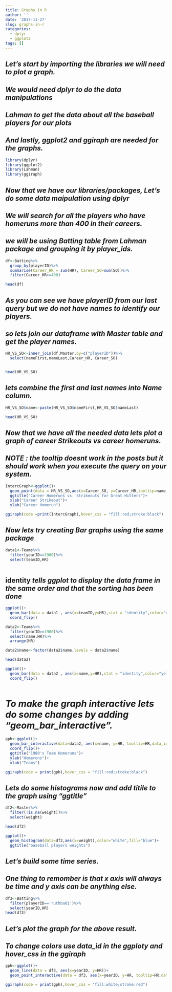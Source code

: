 ```yaml
---
title: Graphs in R
author: ''
date: '2017-11-27'
slug: graphs-in-r
categories:
  - dplyr
  - ggplot2
tags: []
---
```


## *Let's start by importing the libraries we will need to plot a graph.*

## *We would need dplyr to do the data manipulations *

## *Lahman to get the data about all the baseball players for our plots*

## *And lastly, ggplot2 and ggiraph are needed for the graphs.*


```r
library(dplyr)
library(ggplot2)
library(Lahman)
library(ggiraph)

```


## *Now that we have our libraries/packages, Let's do some data maipulation using dplyr*

## *We will search for all the players who have homeruns more than 400 in their careers.*

## *we will be using Batting table from Lahman package and grouping it by player_ids.*


```r
df<-Batting%>%
  group_by(playerID)%>%
  summarise(Career_HR = sum(HR), Career_SO=sum(SO))%>%
  filter(Career_HR>=400)

head(df)

```

## *As you can see we have playerID from our last query but we do not have names to identify our players.*
## *so lets join our dataframe with Master table and get the player names.*


```r

HR_VS_SO<-inner_join(df,Master,by=c("playerID"))%>%
  select(nameFirst,nameLast,Career_HR, Career_SO)


head(HR_VS_SO)


```


## *lets combine the first and last names into Name column.*


```r

HR_VS_SO$name<-paste(HR_VS_SO$nameFirst,HR_VS_SO$nameLast)

head(HR_VS_SO)


```


## *Now that we have all the needed data lets plot a graph of career Strikeouts vs career homeruns.*

## *NOTE : the tooltip doesnt work in the posts but it should work when you execute the query on your system.*

```r

IntercGraph<-ggplot()+
  geom_point(data = HR_VS_SO,aes(x=Career_SO, y=Career_HR,tooltip=name,data_id=nameLast))+
  ggtitle("Career Homeruns vs. Strikeouts for Great Hitters")+
  xlab("Career Strikeout")+
  ylab("Career Homerun")

ggiraph(code =print(IntercGraph),hover_css = "fill:red;stroke:black")

```

## *Now lets try creating Bar graphs using the same package*


```r

data1<-Teams%>%
  filter(yearID==1980)%>%
  select(teamID,HR)
  


```

## identity *tells ggplot to display the data frame in the same order and that the sorting has been done *

```r


ggplot()+
  geom_bar(data = data1 , aes(x=teamID,y=HR),stat = "identity",color="red",fill="blue")+
  coord_flip()


```

```r
data2<-Teams%>%
  filter(yearID==1980)%>%
  select(name,HR)%>%
  arrange(HR)

data2$name<-factor(data2$name,levels = data2$name) 

head(data2)

```

```r
ggplot()+
  geom_bar(data = data2 , aes(x=name,y=HR),stat = "identity",color="yellow",fill="blue")+
  coord_flip()
  
```


# *To make the graph interactive lets do some changes by adding "geom_bar_interactive".*



```r
gph<-ggplot()+
  geom_bar_interactive(data=data2, aes(x=name, y=HR, tooltip=HR,data_id=name), stat ="identity", color="blue",fill="white")+
  coord_flip()+
  ggtitle("1980's Team Homeruns")+
  ylab("Homeruns")+
  xlab("Teams")

ggiraph(code = print(gph),hover_css = "fill:red;stroke:black")
```

## *Lets do some histograms now and add titile to the graph using "ggtitle"*

```r

df2<-Master%>%
  filter(!is.na(weight))%>%
  select(weight)

head(df2)
```



```r
ggplot()+
  geom_histogram(data=df2,aes(x=weight),color="white",fill="blue")+
  ggtitle("baseball players weights")

```



## *Let's build some time series.*
## *One thing to remomber is that x axis will always be time and y axis can be anything else.*

```r
df3<-Batting%>%
  filter(playerID=='ruthba01')%>%
  select(yearID,HR)
head(df3)
```


## *Let's plot the graph for the above result.*
## *To change colors use data_id in the ggploty and hover_css in the ggiraph*

```r

gph<-ggplot()+
  geom_line(data = df3, aes(x=yearID, y=HR))+
  geom_point_interactive(data = df3, aes(x=yearID, y=HR, tooltip=HR,data_id=yearID))

ggiraph(code = print(gph),hover_css = "fill:white;stroke:red")


```




